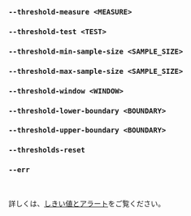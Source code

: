 ### `--threshold-measure <MEASURE>`
### `--threshold-test <TEST>`
### `--threshold-min-sample-size <SAMPLE_SIZE>`
### `--threshold-max-sample-size <SAMPLE_SIZE>`
### `--threshold-window <WINDOW>`
### `--threshold-lower-boundary <BOUNDARY>`
### `--threshold-upper-boundary <BOUNDARY>`
### `--thresholds-reset`
### `--err`

<br />

詳しくは、[しきい値とアラート](/ja/docs/explanation/thresholds/)をご覧ください。
